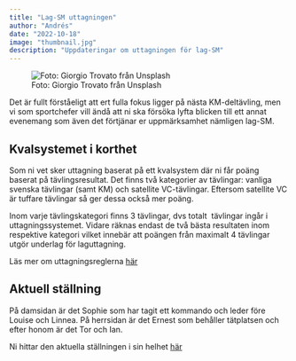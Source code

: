```yaml
---
title: "Lag-SM uttagningen"
author: "Andrés"
date: "2022-10-18"
image: "thumbnail.jpg"
description: "Uppdateringar om uttagningen för lag-SM"
---
```


![Foto: Giorgio Trovato från Unsplash](thumbnail.jpg)

Det är fullt förståeligt att ert fulla fokus ligger på nästa KM-deltävling, men vi som sportchefer vill ändå att ni ska försöka lyfta blicken till ett annat evenemang som även det förtjänar er uppmärksamhet nämligen lag-SM.

## Kvalsystemet i korthet

Som ni vet sker uttagning baserat på ett kvalsystem där ni får poäng baserat på tävlingsresultat. Det finns två kategorier av tävlingar: vanliga svenska tävlingar (samt KM) och satellite VC-tävlingar. Eftersom satellite VC är tuffare tävlingar så ger dessa också mer poäng.

Inom varje tävlingskategori finns 3 tävlingar, dvs totalt  tävlingar ingår i uttagningssystemet. Vidare räknas endast de två bästa resultaten inom respektive kategori vilket innebär att poängen från maximalt 4 tävlingar utgör underlag för laguttagning.

Läs mer om uttagningsreglerna [här](sm-uttagning.qmd)

## Aktuell ställning

På damsidan är det Sophie som har tagit ett kommando och leder före Louise och Linnea. På herrsidan är det Ernest som behåller tätplatsen och efter honom är det Tor och Ian.

Ni hittar den aktuella ställningen i sin helhet [här](sm-uttagning.qmd){#aktuell-ställning}\


